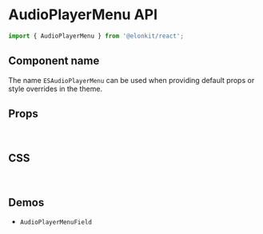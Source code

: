 
<Meta title="Components API/AudioPlayerMenu" />

# AudioPlayerMenu API

```js
import { AudioPlayerMenu } from '@elonkit/react';
```

## Component name

The name `ESAudioPlayerMenu` can be used when providing default props or style overrides in the theme.

## Props

<TableInterface name="AudioPlayerMenuProps" variant="props" />

<br />

## CSS

<TableInterface name="AudioPlayerMenuClasses" variant="css" />

<br />

## Demos

<ul>
  <li>
    <LinkTo kind="components-AudioPlayerMenuField" story="demo">
      <code>AudioPlayerMenuField</code>
    </LinkTo>
  </li>
</ul>
